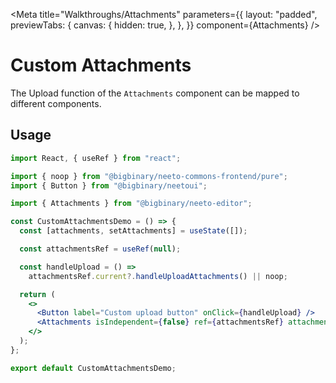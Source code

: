
<Meta
  title="Walkthroughs/Attachments"
  parameters={{
    layout: "padded",
    previewTabs: {
      canvas: {
        hidden: true,
      },
    },
  }}
  component={Attachments}
/>



# Custom Attachments

The Upload function of the `Attachments` component can be mapped to different components.

<Canvas>
  <Story name="With Custom Upload Button">
    <CustomAttachmentsDemo/>
  </Story>
</Canvas>

## Usage

```jsx
import React, { useRef } from "react";

import { noop } from "@bigbinary/neeto-commons-frontend/pure";
import { Button } from "@bigbinary/neetoui";

import { Attachments } from "@bigbinary/neeto-editor";

const CustomAttachmentsDemo = () => {
  const [attachments, setAttachments] = useState([]);

  const attachmentsRef = useRef(null);

  const handleUpload = () =>
    attachmentsRef.current?.handleUploadAttachments() || noop;

  return (
    <>
      <Button label="Custom upload button" onClick={handleUpload} />
      <Attachments isIndependent={false} ref={attachmentsRef} attachments={attachments} onChange={setAttachments}/>
    </>
  );
};

export default CustomAttachmentsDemo;

```
